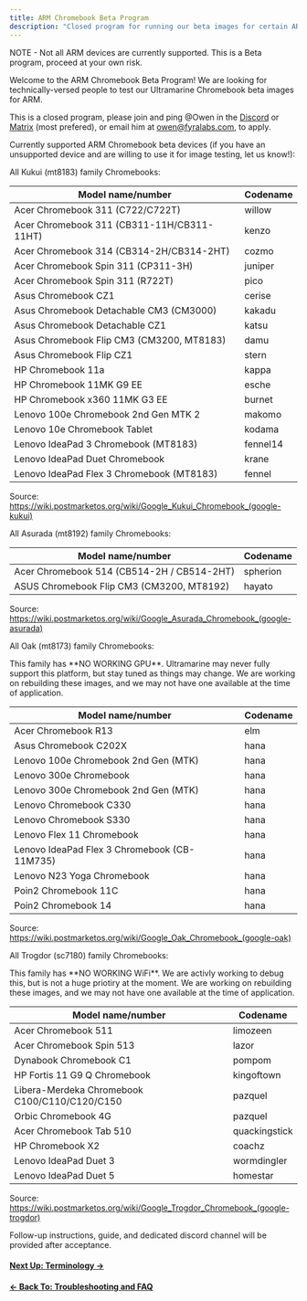 ```yaml
---
title: ARM Chromebook Beta Program
description: "Closed program for running our beta images for certain ARM chromebooks"
---
```



NOTE - Not all ARM devices are currently supported. This is a Beta program, proceed at your own risk.

Welcome to the ARM Chromebook Beta Program! We are looking for technically-versed people to test our Ultramarine Chromebook beta images for ARM.

This is a closed program, please join and ping @Owen in the [Discord](https://discord.com/invite/5fdPuxTg5Q) or [Matrix](https://matrix.to/#/#hub:fyralabs.com) (most prefered), or email him at owen@fyralabs.com, to apply.

Currently supported ARM Chromebook beta devices (if you have an unsupported device and are willing to use it for image testing, let us know!):

All Kukui (mt8183) family Chromebooks:

| Model name/number                          | Codename |
| ------------------------------------------ | -------- |
| Acer Chromebook 311 (C722/C722T)           | willow   |
| Acer Chromebook 311 (CB311-11H/CB311-11HT) | kenzo    |
| Acer Chromebook 314 (CB314-2H/CB314-2HT)   | cozmo    |
| Acer Chromebook Spin 311 (CP311-3H)        | juniper  |
| Acer Chromebook Spin 311 (R722T)           | pico     |
| Asus Chromebook CZ1                        | cerise   |
| Asus Chromebook Detachable CM3 (CM3000)    | kakadu   |
| Asus Chromebook Detachable CZ1             | katsu    |
| Asus Chromebook Flip CM3 (CM3200, MT8183)  | damu     |
| Asus Chromebook Flip CZ1                   | stern    |
| HP Chromebook 11a                          | kappa    |
| HP Chromebook 11MK G9 EE                   | esche    |
| HP Chromebook x360 11MK G3 EE              | burnet   |
| Lenovo 100e Chromebook 2nd Gen MTK 2       | makomo   |
| Lenovo 10e Chromebook Tablet               | kodama   |
| Lenovo IdeaPad 3 Chromebook (MT8183)       | fennel14 |
| Lenovo IdeaPad Duet Chromebook             | krane    |
| Lenovo IdeaPad Flex 3 Chromebook (MT8183)  | fennel   |

Source: https://wiki.postmarketos.org/wiki/Google_Kukui_Chromebook_(google-kukui)

All Asurada (mt8192) family Chromebooks:

| Model name/number                          | Codename |
| ------------------------------------------ | -------- |
| Acer Chromebook 514 (CB514-2H / CB514-2HT) | spherion |
| ASUS Chromebook Flip CM3 (CM3200, MT8192)  | hayato   |

Source: https://wiki.postmarketos.org/wiki/Google_Asurada_Chromebook_(google-asurada)

All Oak (mt8173) family Chromebooks:

<Alert type="warning">
  This family has **NO WORKING GPU**. Ultramarine may never fully support this
  platform, but stay tuned as things may change. We are working on rebuilding
  these images, and we may not have one available at the time of application.
</Alert>

| Model name/number                            | Codename |
| -------------------------------------------- | -------- |
| Acer Chromebook R13                          | elm      |
| Asus Chromebook C202X                        | hana     |
| Lenovo 100e Chromebook 2nd Gen (MTK)         | hana     |
| Lenovo 300e Chromebook                       | hana     |
| Lenovo 300e Chromebook 2nd Gen (MTK)         | hana     |
| Lenovo Chromebook C330                       | hana     |
| Lenovo Chromebook S330                       | hana     |
| Lenovo Flex 11 Chromebook                    | hana     |
| Lenovo IdeaPad Flex 3 Chromebook (CB-11M735) | hana     |
| Lenovo N23 Yoga Chromebook                   | hana     |
| Poin2 Chromebook 11C                         | hana     |
| Poin2 Chromebook 14                          | hana     |

Source: https://wiki.postmarketos.org/wiki/Google_Oak_Chromebook_(google-oak)

All Trogdor (sc7180) family Chromebooks:

<Alert type="warning">
  This family has **NO WORKING WiFi**. We are activly working to debug this, but
  is not a huge priotiry at the moment. We are working on rebuilding these
  images, and we may not have one available at the time of application.
</Alert>

| Model name/number                             | Codename      |
| --------------------------------------------- | ------------- |
| Acer Chromebook 511                           | limozeen      |
| Acer Chromebook Spin 513                      | lazor         |
| Dynabook Chromebook C1                        | pompom        |
| HP Fortis 11 G9 Q Chromebook                  | kingoftown    |
| Libera-Merdeka Chromebook C100/C110/C120/C150 | pazquel       |
| Orbic Chromebook 4G                           | pazquel       |
| Acer Chromebook Tab 510                       | quackingstick |
| HP Chromebook X2                              | coachz        |
| Lenovo IdeaPad Duet 3                         | wormdingler   |
| Lenovo IdeaPad Duet 5                         | homestar      |

Source: https://wiki.postmarketos.org/wiki/Google_Trogdor_Chromebook_(google-trogdor)

Follow-up instructions, guide, and dedicated discord channel will be provided after acceptance.

#### [Next Up: Terminology →](terminology)

#### [← Back To: Troubleshooting and FAQ](faq-and-troubleshooting)
